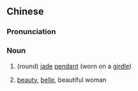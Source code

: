 {{also|环佩}}
==Chinese==
{{zh-forms|s=环佩}}

===Pronunciation===
{{zh-pron
|m=huánpèi
|c=waan4 pui3
|cat=n
}}

===Noun===
{{zh-noun}}

# (round) [[jade]] [[pendant]] (worn on a [[girdle]])
# {{lb|zh|figurative}} [[beauty]], [[belle]], beautiful woman